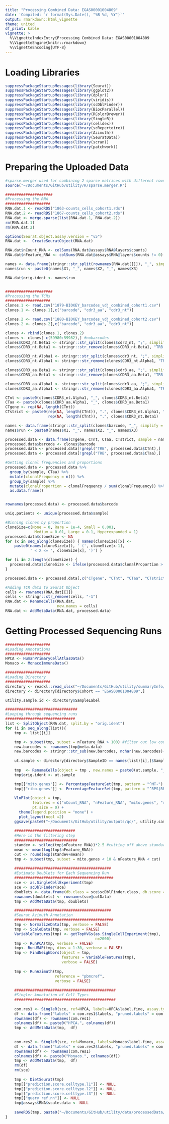 ```yaml
---
title: "Processing Combined Data: EGAS00001004809"
date: 'Compiled: `r format(Sys.Date(), "%B %d, %Y")`'
output: rmarkdown::html_vignette
theme: united
df_print: kable
vignette: >
  %\VignetteIndexEntry{Processing Combined Data: EGAS00001004809
  %\VignetteEngine{knitr::rmarkdown}
  %\VignetteEncoding{UTF-8}
---
```


# Loading Libraries

```r
suppressPackageStartupMessages(library(Seurat))
suppressPackageStartupMessages(library(ggplot2))
suppressPackageStartupMessages(library(dplyr))
suppressPackageStartupMessages(library(viridis))
suppressPackageStartupMessages(library(scDblFinder))
suppressPackageStartupMessages(library(BiocParallel))
suppressPackageStartupMessages(library(RColorBrewer))
suppressPackageStartupMessages(library(SingleR))
suppressPackageStartupMessages(library(celldex))
suppressPackageStartupMessages(library(scRepertoire))
suppressPackageStartupMessages(library(Azimuth))
suppressPackageStartupMessages(library(SeuratData))
suppressPackageStartupMessages(library(scran))
suppressPackageStartupMessages(library(patchwork))
```

# Preparing the Uploaded Data

```r
#sparse.merger used for combining 2 sparse matrices with different rownames
source("~/Documents/GitHub/utility/R/sparse.merger.R")

#####################
#Processing the RNA
####################
RNA.dat.1 <- readRDS("1863-counts_cells_cohort1.rds")
RNA.dat.2 <- readRDS("1867-counts_cells_cohort2.rds")
RNA.dat <- merge.sparse(list(RNA.dat.1, RNA.dat.2))
rm(RNA.dat.1)
rm(RNA.dat.2)

options(Seurat.object.assay.version = "v5")
RNA.dat <-  CreateSeuratObject(RNA.dat)

RNA.dat$nCount_RNA <- colSums(RNA.dat@assays$RNA@layers$counts)
RNA.dat$nFeature_RNA <- colSums(RNA.dat@assays$RNA@layers$counts != 0)

names <- data.frame(stringr::str_split(rownames(RNA.dat[[]]), "_", simplify = TRUE)[,1:3])
names$run <- paste0(names$X1, "_", names$X2, "_", names$X3)

RNA.dat$orig.ident <- names$run


#####################
#Processing the TCRs
####################
clones.1 <- read.csv("1879-BIOKEY_barcodes_vdj_combined_cohort1.csv")
clones.1 <- clones.1[,c("barcode", "cdr3_aa", "cdr3_nt")]

clones.2 <- read.csv("1880-BIOKEY_barcodes_vdj_combined_cohort2.csv")
clones.2 <- clones.2[,c("barcode", "cdr3_aa", "cdr3_nt")]

clones <- rbind(clones.1, clones.2)
clones <- clones[-c(59980:59982),] #nobarcodes
clones$CDR3_nt.Beta1 <- stringr::str_split(clones$cdr3_nt, ";", simplify = TRUE)[,2]
clones$CDR3_nt.Beta1 <- stringr::str_remove(clones$CDR3_nt.Beta1, "TRB:")

clones$CDR3_nt.Alpha1 <- stringr::str_split(clones$cdr3_nt, ";", simplify = TRUE)[,1]
clones$CDR3_nt.Alpha1 <- stringr::str_remove(clones$CDR3_nt.Alpha1, "TRA:")

clones$CDR3_aa.Beta1 <- stringr::str_split(clones$cdr3_aa, ";", simplify = TRUE)[,2]
clones$CDR3_aa.Beta1 <- stringr::str_remove(clones$CDR3_aa.Beta1, "TRB:")

clones$CDR3_aa.Alpha1 <- stringr::str_split(clones$cdr3_aa, ";", simplify = TRUE)[,1]
clones$CDR3_aa.Alpha1 <- stringr::str_remove(clones$CDR3_aa.Alpha1, "TRA:")

CTnt <- paste0(clones$CDR3_nt.Alpha1, "_", clones$CDR3_nt.Beta1)
CTaa <- paste0(clones$CDR3_aa.Alpha1, "_", clones$CDR3_aa.Beta1)
CTgene <- rep(NA, length(CTnt))
CTstrict <- paste0(rep(NA, length(CTnt)), ".", clones$CDR3_nt.Alpha1, "_",
                   rep(NA, length(CTnt)), ".", clones$CDR3_nt.Beta1)

names <- data.frame(stringr::str_split(clones$barcode, "_", simplify = TRUE)[,1:3])
names$run <- paste0(names$X1, "_", names$X2, "_", names$X3)

processed.data <- data.frame(CTgene, CTnt, CTaa, CTstrict, sample = names$run)
processed.data$barcode <- clones$barcode
processed.data <- processed.data[!grepl("TRB", processed.data$CTnt),]
processed.data <- processed.data[!grepl("TRB", processed.data$CTaa),]

#Getting clonal frequencies and proportions
processed.data <- processed.data %>%
  group_by(sample, CTaa) %>%
  mutate(clonalFrequency = n()) %>%
  group_by(sample) %>%
  mutate(clonalProportion = clonalFrequency / sum(clonalFrequency)) %>%
  as.data.frame()


rownames(processed.data) <- processed.data$barcode

uniq.patients <- unique(processed.data$sample)

#Binning clones by proportion
cloneSize=c(None = 0, Rare = 1e-4, Small = 0.001, 
             Medium = 0.01, Large = 0.1, Hyperexpanded = 1)
processed.data$cloneSize <- NA
for (x in seq_along(cloneSize)) { names(cloneSize)[x] <- 
    paste0(names(cloneSize[x]), ' (', cloneSize[x-1], 
           ' < X <= ', cloneSize[x], ')') }

for (i in 2:length(cloneSize)) { 
  processed.data$cloneSize <- ifelse(processed.data$clonalProportion > cloneSize[i-1] & processed.data$clonalProportion <= cloneSize[i], names(cloneSize[i]), processed.data$cloneSize) 
}

processed.data <- processed.data[,c("CTgene", "CTnt", "CTaa", "CTstrict", "clonalFrequency", "clonalProportion", "cloneSize")]

#Adding TCR data to Seurat Object
cells <- rownames(RNA.dat[[]])
cells <- stringr::str_remove(cells, "-1")
RNA.dat <- RenameCells(RNA.dat, 
                       new.names = cells)
RNA.dat <- AddMetaData(RNA.dat, processed.data)
```

# Getting Processed Sequencing Runs

```r
####################
#Loading Annotations
####################
HPCA <- HumanPrimaryCellAtlasData()
Monaco <- MonacoImmuneData()

####################
#Loading Directory
####################
directory <- readxl::read_xlsx("~/Documents/GitHub/utility/summaryInfo/sample.directory.xlsx") #Meta.data
directory <- directory[directory$Cohort == "EGAS00001004809",]

utility.sample.id <- directory$SampleLabel

################################
#Looping through sequencing runs
###############################
list <- SplitObject(RNA.dat, split.by = "orig.ident")
for (i in seq_along(list)){
    tmp <- list[[i]]

    tmp <- subset(tmp, subset = nFeature_RNA > 100) #filter out low count/feature cells\
    new.barcodes <- rownames(tmp@meta.data)
    new.barcodes <- stringr::str_sub(new.barcodes, nchar(new.barcodes)-15, nchar(new.barcodes))
    
    ut.sample <- directory[directory$SampleID == names(list)[i],]$SampleLabel
    
    tmp  <- RenameCells(object = tmp , new.names = paste0(ut.sample, "_", new.barcodes))
    tmp$orig.ident <- ut.sample

    tmp[["mito.genes"]] <- PercentageFeatureSet(tmp, pattern = "^MT-")
    tmp[["ribo.genes"]] <- PercentageFeatureSet(tmp, pattern = "^RPS|RPL-")
    
    VlnPlot(object = tmp, 
            features = c("nCount_RNA", "nFeature_RNA", "mito.genes", "ribo.genes"), 
            pt.size = 0) + 
      theme(legend.position = "none") + 
      plot_layout(ncol =2)
    ggsave(paste0("~/Documents/GitHub/utility/outputs/qc/", utility.sample.id[i], ".pdf"), height = 8, width=8)
    
    ###########################
    #Here is the filtering step
    ############################
    standev <- sd(log(tmp$nFeature_RNA))*2.5 #cutting off above standard deviation of 2.5
    mean <- mean(log(tmp$nFeature_RNA))
    cut <- round(exp(standev+mean))
    tmp <- subset(tmp, subset = mito.genes < 10 & nFeature_RNA < cut)
    
    ###########################################
    #Estimate Doublets for Each Sequencing Run
    ############################################
    sce <- as.SingleCellExperiment(tmp)
    sce <- scDblFinder(sce)
    doublets <- data.frame(db.class = sce$scDblFinder.class, db.score = sce$scDblFinder.score)
    rownames(doublets) <- rownames(sce@colData)
    tmp <- AddMetaData(tmp, doublets)

    ###########################################
    #Seurat Azimuth Annotation
    ############################################
    tmp <- NormalizeData(tmp, verbose = FALSE)
    tmp <- ScaleData(tmp, verbose = FALSE)
    VariableFeatures(tmp) <- getTopHVGs(as.SingleCellExperiment(tmp), 
                                        n=2000)
    tmp <- RunPCA(tmp, verbose = FALSE)
    tmp<- RunUMAP(tmp, dims = 1:30, verbose = FALSE)
    tmp <- FindNeighbors(object = tmp, 
                         features = VariableFeatures(tmp), 
                         verbose = FALSE)
   
    tmp <- RunAzimuth(tmp, 
                      reference = "pbmcref",
                      verbose = FALSE)
      
    #############################################
    #Singler Annotation of Cell Types
    #############################################
      
    com.res1 <- SingleR(sce, ref=HPCA, labels=HPCA$label.fine, assay.type.test=1)
    df <- data.frame("labels" = com.res1$labels, "pruned.labels" = com.res1$pruned.labels)
    rownames(df) <- rownames(com.res1)
    colnames(df) <- paste0("HPCA.", colnames(df))
    tmp <- AddMetaData(tmp,  df)
  
    
    com.res2 <- SingleR(sce, ref=Monaco, labels=Monaco$label.fine, assay.type.test=1)
    df <- data.frame("labels" = com.res2$labels, "pruned.labels" = com.res2$pruned.labels)
    rownames(df) <- rownames(com.res1)
    colnames(df) <- paste0("Monaco.", colnames(df))
    tmp <- AddMetaData(tmp,  df)
    rm(df)
    rm(sce)
    
    tmp <- DietSeurat(tmp)
    tmp[["prediction.score.celltype.l1"]] <- NULL
    tmp[["prediction.score.celltype.l2"]] <- NULL
    tmp[["prediction.score.celltype.l3"]] <- NULL
    tmp[["query_ref.nn"]] <- NULL
    tmp@assays$RNA$scale.data <- NULL
    
    saveRDS(tmp, paste0("~/Documents/GitHub/utility/data/processedData/seuratObjects/", utility.sample.id[i], ".rds"))
}
```

